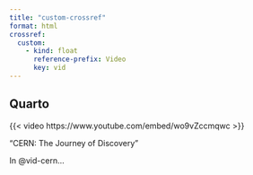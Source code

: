 ```yaml
---
title: "custom-crossref"
format: html
crossref:
  custom:
    - kind: float
      reference-prefix: Video
      key: vid
---
```


## Quarto

::: {#vid-cern}

{{< video https://www.youtube.com/embed/wo9vZccmqwc >}}

"CERN: The Journey of Discovery"

:::

In @vid-cern...